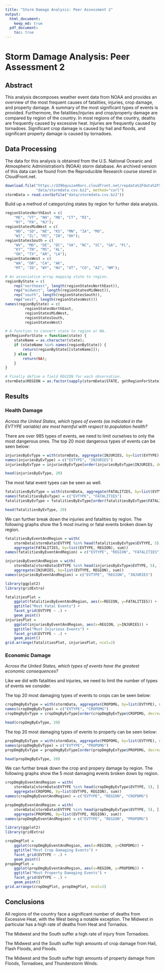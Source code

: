 ```yaml
---
title: "Storm Damage Analysis: Peer Assessment 2"
output: 
  html_document:
    keep_md: true
  pdf_document:
    toc: true
---
```


# Storm Damage Analysis: Peer Assessment 2

## Abstract

This analysis decomposes weather event data from NOAA and provides an overview of the most frequent
causes of fatalities, injuries, crop damage, and property damage.  A summary of the most significant
types of events is provided.  Furthermore, the fatalities/injuries and crop/property damage are
compared by region of the country.  In most regions of the country, deaths are frequently caused by
excessive heat.  Injuries are frequently caused by tornadoes.  Significant crop damage is caused by
hail and floods, and significant property damage is caused by tornadoes.

## Data Processing

The data for this analysis is obtained from the U.S. National Oceanic and Atmospheric
Administration's (NOAA) storm database.  An archived version of this data can be found from the
Reproducible Research course stored in CloudFront.net.

```r
download.file("https://d396qusza40orc.cloudfront.net/repdata%2Fdata%2FStormData.csv.bz2",
              "data/stormdata.csv.bz2", method="curl")
stormData = read.csv(bzfile("data/stormdata.csv.bz2"))
```

Build up a method of categorizing states by region for further data analysis.

```r
regionStatesNorthEast = c(
    "ME", "VT", "NH", "MA", "CT", "RI",
    "NY", "PA", "NJ");
regionStatesMidWest = c(
    "ND", "SD", "NE", "KS", "MN", "IA", "MO",
    "WI", "IL", "MI", "IN", "OH");
regionStatesSouth = c(
    "WV", "MD", "DE", "DC", "VA", "NC", "SC", "GA", "FL",
    "KY", "TN", "MS", "AL",
    "OK", "TX", "AR", "LA");
regionStatesWest = c(
    "WA", "OR", "CA", "AK",
    "MT", "ID", "WY", "NV", "UT", "CO", "AZ", "NM");

# An associative array mapping state to region.
regionByState = c(
    rep("northeast", length(regionStatesNorthEast)),
    rep("midwest", length(regionStatesMidWest)),
    rep("south", length(regionStatesSouth)),
    rep("west", length(regionStatesWest)))
names(regionByState) = c(
         regionStatesNorthEast,
         regionStatesMidWest,
         regionStatesSouth,
         regionStatesWest)

# A function to convert state to region or NA.
getRegionForState = function(state) {
    stateName = as.character(state);
    if (stateName %in% names(regionByState)) {
        return(regionByState[[stateName]]);
    } else {
        return(NA);
    }
}

# Finally define a field REGION for each observation.
stormData$REGION = as.factor(sapply(stormData$STATE, getRegionForState))
```

## Results

### Health Damage

*Across the United States, which types of events (as indicated in the EVTYPE variable) are most
harmful with respect to population health?*

There are over 985 types of events, we need to limit ourselves to only the most dangerous ones.
The top 20 most dangerous types of events can be seen below:
```r
injuriesByEvType = with(stormData, aggregate(INJURIES, by=list(EVTYPE), sum))
names(injuriesByEvType) = c("EVTYPE", "INJURIES")
injuriesByEvType = injuriesByEvType[order(injuriesByEvType$INJURIES, decreasing=TRUE), ]

head(injuriesByEvType, 20)
```

The most fatal event types can be seen as well.
```r
fatalitiesByEvType = with(stormData, aggregate(FATALITIES, by=list(EVTYPE), sum))
names(fatalitiesByEvType) = c("EVTYPE", "FATALITIES")
fatalitiesByEvType = fatalitiesByEvType[order(fatalitiesByEvType$FATALITIES, decreasing=TRUE), ]

head(fatalitiesByEvType, 20)
```

We can further break down the injuries and fatalities by region.  The following graphs show the 5
most inuring or fatal events broken down by region.

```r
fatalitiesByEventAndRegion = with(
    stormData[stormData$EVTYPE %in% head(fatalitiesByEvType$EVTYPE, 5), ],
    aggregate(FATALITIES, by=list(EVTYPE, REGION), sum))
names(fatalitiesByEventAndRegion) = c("EVTYPE", "REGION", "FATALITIES")

injuriesByEventAndRegion = with(
    stormData[stormData$EVTYPE %in% head(injuriesByEvType$EVTYPE, 5), ],
    aggregate(INJURIES, by=list(EVTYPE, REGION), sum))
names(injuriesByEventAndRegion) = c("EVTYPE", "REGION", "INJURIES")

library(ggplot2)
library(gridExtra)

fatalitiesPlot =
    ggplot(fatalitiesByEventAndRegion, aes(x=REGION, y=FATALITIES)) +
    ggtitle("Most Fatal Events") +
    facet_grid(EVTYPE ~ .) +
    geom_point()
injuriesPlot =
    ggplot(injuriesByEventAndRegion, aes(x=REGION, y=INJURIES)) +
    ggtitle("Most Injurious Events") +
    facet_grid(EVTYPE ~ .) +
    geom_point()
grid.arrange(fatalitiesPlot, injuriesPlot, ncol=2)
```

### Economic Damage

*Across the United States, which types of events have the greatest economic consequences?*

Like we did with fatalities and injuries, we need to limit the number of types of events we consider.

The top 20 most damaging types of events to crops can be seen below:

```r
cropDmgByEvType = with(stormData, aggregate(CROPDMG, by=list(EVTYPE), sum))
names(cropDmgByEvType) = c("EVTYPE", "CROPDMG")
cropDmgByEvType = cropDmgByEvType[order(cropDmgByEvType$CROPDMG, decreasing=TRUE), ]

head(cropDmgByEvType, 20)
```

The top 20 most damaging types of events to property can be seen below:

```r
propDmgByEvType = with(stormData, aggregate(PROPDMG, by=list(EVTYPE), sum))
names(propDmgByEvType) = c("EVTYPE", "PROPDMG")
propDmgByEvType = propDmgByEvType[order(propDmgByEvType$PROPDMG, decreasing=TRUE), ]

head(propDmgByEvType, 20)
```

We can further break down the crop and propery damage by region.  The following graphs show the 5
most damaging events broken down by region.

```r
cropDmgByEventAndRegion = with(
    stormData[stormData$EVTYPE %in% head(cropDmgByEvType$EVTYPE, 5), ],
    aggregate(CROPDMG, by=list(EVTYPE, REGION), sum))
names(cropDmgByEventAndRegion) = c("EVTYPE", "REGION", "CROPDMG")

propDmgByEventAndRegion = with(
    stormData[stormData$EVTYPE %in% head(propDmgByEvType$EVTYPE, 5), ],
    aggregate(PROPDMG, by=list(EVTYPE, REGION), sum))
names(propDmgByEventAndRegion) = c("EVTYPE", "REGION", "PROPDMG")

library(ggplot2)
library(gridExtra)

cropDmgPlot =
    ggplot(cropDmgByEventAndRegion, aes(x=REGION, y=CROPDMG)) +
    ggtitle("Most Crop Damaging Events") +
    facet_grid(EVTYPE ~ .) +
    geom_point()
propDmgPlot =
    ggplot(propDmgByEventAndRegion, aes(x=REGION, y=PROPDMG)) +
    ggtitle("Most Property Damaging Events") +
    facet_grid(EVTYPE ~ .) +
    geom_point()
grid.arrange(cropDmgPlot, propDmgPlot, ncol=2)
```

## Conclusions

All regions of the country face a significant number of deaths from Excessive Heat, with the West
being a notable exception.  The Midwest in particular has a high rate of deaths from Heat and
Tornados.

The Midwest and the South suffer a high rate of injury from Tornadoes.

The Midwest and the South suffer high amounts of crop damage from Hail, Flash Floods, and Floods.

The Midwest and the South suffer high amounts of property damage from Floods, Tornadoes, and
Thunderstorm Winds.
